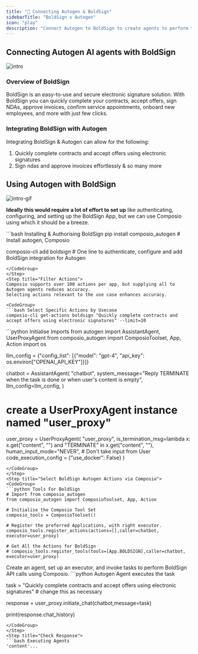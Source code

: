 ```yaml
---
title: "🚀 Connecting Autogen & BoldSign"
sidebarTitle: "BoldSign x Autogen"
icon: "play"
description: "Connect Autogen to BoldSign to create agents to perform tasks using natural language"
---
```


## Connecting Autogen AI agents with BoldSign
![intro](/media/intro.jpg)

### Overview of BoldSign

BoldSign is an easy-to-use and secure electronic signature solution. With BoldSign you can quickly complete your contracts, accept offers, sign NDAs, approve invoices, confirm service appointments, onboard new employees, and more with just few clicks.

### Integrating BoldSign with Autogen

Integrating BoldSign & Autogen can allow for the following:

1. Quickly complete contracts and accept offers using electronic signatures
2. Sign ndas and approve invoices effortlessly
& so many more

## Using Autogen with BoldSign
![intro-gif](/media/intro.gif)
<Steps>
<Step title="Setting Up the Environment">

**Ideally this would require a lot of effort to set up** like authenticating, configuring, and setting up the BoldSign App, but we can use Composio using which it should be a breeze.

<CodeGroup>
```bash Installing & Authorising BoldSign
pip install composio_autogen # Install autogen, Composio 

composio-cli add boldsign # One line to authenticate, configure and add BoldSign integration for Autogen
```
</CodeGroup>
</Step>
<Step title="Filter Actions">
Composio supports over 100 actions per app, but supplying all to Autogen agents reduces accuracy.
Selecting actions relevant to the use case enhances accuracy.

<CodeGroup>
```bash Select Specific Actions by Usecase
composio-cli get-actions boldsign "Quickly complete contracts and accept offers using electronic signatures" --limit=10
```
</CodeGroup>

</Step>
<Step title="Import Base Packages">

<CodeGroup>
```python Initialise Imports
from autogen import AssistantAgent, UserProxyAgent
from composio_autogen import ComposioToolset, App, Action
import os

llm_config = {"config_list": [{"model": "gpt-4", "api_key": os.environ["OPENAI_API_KEY"]}]}

chatbot = AssistantAgent(
    "chatbot",
    system_message="Reply TERMINATE when the task is done or when user's content is empty",
    llm_config=llm_config,
)

# create a UserProxyAgent instance named "user_proxy"
user_proxy = UserProxyAgent(
    "user_proxy",
    is_termination_msg=lambda x: x.get("content", "") and "TERMINATE" in x.get("content", ""),
    human_input_mode="NEVER", # Don't take input from User
    code_execution_config = {"use_docker": False}
)
```
</CodeGroup>
</Step>
<Step title="Select BoldSign Autogen Actions via Composio">
<CodeGroup>
```python Tools For BoldSign
# Import from composio_autogen
from composio_autogen import ComposioToolset, App, Action

# Initialise the Composio Tool Set
composio_tools = ComposioToolset()

# Register the preferred Applications, with right executor. 
composio_tools.register_actions(actions=[],caller=chatbot, executor=user_proxy)

# Get All the Actions for BoldSign
# composio_tools.register_tools(tools=[App.BOLDSIGN],caller=chatbot, executor=user_proxy) 
```
</CodeGroup>
</Step>
<Step title="Execute the Agent">
Create an agent, set up an executor, and invoke tasks to perform BoldSign API calls using Composio. 
<CodeGroup>
```python Autogen Agent executes the task

task = "Quickly complete contracts and accept offers using electronic signatures" # change this as necessary

response = user_proxy.initiate_chat(chatbot,message=task)

print(response.chat_history)
```
</CodeGroup>
</Step>
<Step title="Check Response">
```bash Executing Agents
'content'...
```
</Step>
</Steps>
